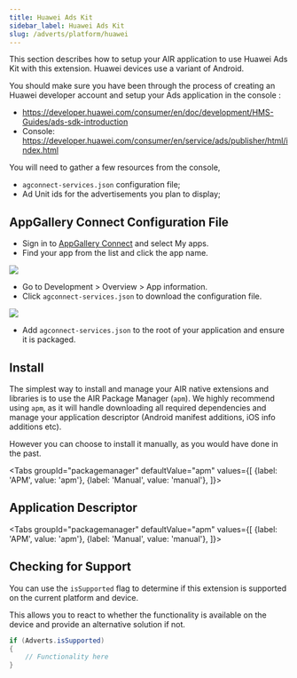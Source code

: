 ```yaml
---
title: Huawei Ads Kit
sidebar_label: Huawei Ads Kit
slug: /adverts/platform/huawei
---
```






This section describes how to setup your AIR application to use Huawei Ads Kit with this extension. Huawei devices use a variant of Android. 

You should make sure you have been through the process of creating an Huawei developer account and setup your Ads application in the console :

- https://developer.huawei.com/consumer/en/doc/development/HMS-Guides/ads-sdk-introduction
- Console: https://developer.huawei.com/consumer/en/service/ads/publisher/html/index.html

You will need to gather a few resources from the console, 

- `agconnect-services.json` configuration file;
- Ad Unit ids for the advertisements you plan to display;



## AppGallery Connect Configuration File

- Sign in to [AppGallery Connect](https://developer.huawei.com/consumer/en/service/josp/agc/index.html) and select My apps.
- Find your app from the list and click the app name.

![](images/huawei-appgallery-connect-config-download-1.jpg)

- Go to Development > Overview > App information.
- Click `agconnect-services.json` to download the configuration file.

![](images/huawei-appgallery-connect-config-download-2.png)

 - Add `agconnect-services.json` to the root of your application and ensure it is packaged.  


## Install

The simplest way to install and manage your AIR native extensions and libraries is to use the AIR Package Manager (`apm`). We highly recommend using `apm`, as it will handle downloading all required dependencies and manage your application descriptor (Android manifest additions, iOS info additions etc).

However you can choose to install it manually, as you would have done in the past. 


<Tabs
  groupId="packagemanager"
  defaultValue="apm"
  values={[
    {label: 'APM', value: 'apm'},
    {label: 'Manual', value: 'manual'},
  ]}>

  <TabItem value="apm" >
	<InstallAPM/>
  </TabItem>
  <TabItem value="manual" >
	<InstallManual/>
  </TabItem>
  
</Tabs>


## Application Descriptor

<Tabs
  groupId="packagemanager"
  defaultValue="apm"
  values={[
    {label: 'APM', value: 'apm'},
    {label: 'Manual', value: 'manual'},
  ]}>

  <TabItem value="apm" >
	<AppDescriptorAPM/>
  </TabItem>
  <TabItem value="manual" >
	<AppDescriptorManual/>
  </TabItem>
  
</Tabs>


## Checking for Support

You can use the `isSupported` flag to determine if this extension is supported on the current platform and device.

This allows you to react to whether the functionality is available on the device and provide an alternative solution if not.


```actionscript
if (Adverts.isSupported)
{
	// Functionality here
}
```




